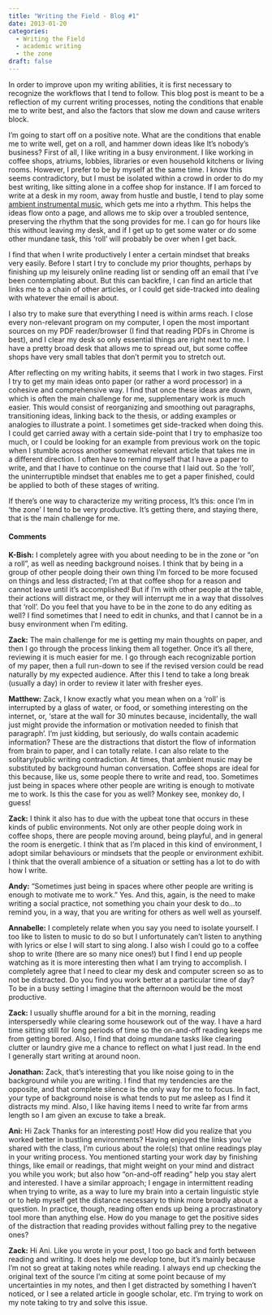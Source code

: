 ```yaml
---
title: "Writing the Field - Blog #1"
date: 2013-01-20
categories:
  - Writing the Field
  - academic writing
  - the zone
draft: false
---
```


In order to improve upon my writing abilities, it is first necessary to recognize the workflows that I tend to follow.
This blog post is meant to be a reflection of my current writing processes, noting the conditions that enable me to write best, and also the factors that slow me down and cause writers block.

I'm going to start off on a positive note.
What are the conditions that enable me to write well, get on a roll, and hammer down ideas like It's nobody's business? First of all, I like writing in a busy environment.
I like working in coffee shops, atriums, lobbies, libraries or even household kitchens or living rooms.
However, I prefer to be by myself at the same time.
I know this seems contradictory, but I must be isolated within a crowd in order to do my best writing, like sitting alone in a coffee shop for instance.
If I am forced to write at a desk in my room, away from hustle and bustle, I tend to play some [ambient instrumental music](http://8tracks.com/lemonlimepie/quiet-nights-space-flights), which gets me into a rhythm.
This helps the ideas flow onto a page, and allows me to skip over a troubled sentence, preserving the rhythm that the song provides for me.
I can go for hours like this without leaving my desk, and if I get up to get some water or do some other mundane task, this 'roll' will probably be over when I get back.

I find that when I write productively I enter a certain mindset that breaks very easily.
Before I start I try to conclude my prior thoughts, perhaps by finishing up my leisurely online reading list or sending off an email that I've been contemplating about.
But this can backfire, I can find an article that links me to a chain of other articles, or I could get side-tracked into dealing with whatever the email is about.

I also try to make sure that everything I need is within arms reach.
I close every non-relevant program on my computer, I open the most important sources on my PDF reader/browser (I find that reading PDFs in Chrome is best), and I clear my desk so only essential things are right next to me.
I have a pretty broad desk that allows me to spread out, but some coffee shops have very small tables that don't permit you to stretch out.

After reflecting on my writing habits, it seems that I work in two stages.
First I try to get my main ideas onto paper (or rather a word processor) in a cohesive and comprehensive way.
I find that once these ideas are down, which is often the main challenge for me, supplementary work is much easier.
This would consist of reorganizing and smoothing out paragraphs, transitioning ideas, linking back to the thesis, or adding examples or analogies to illustrate a point.
I sometimes get side-tracked when doing this.
I could get carried away with a certain side-point that I try to emphasize too much, or I could be looking for an example from previous work on the topic when I stumble across another somewhat relevant article that takes me in a different direction.
I often have to remind myself that I have a paper to write, and that I have to continue on the course that I laid out.
So the 'roll', the uninterruptible mindset that enables me to get a paper finished, could be applied to both of these stages of writing.

If there's one way to characterize my writing process, It's this: once I'm in 'the zone' I tend to be very productive.
It's getting there, and staying there, that is the main challenge for me.

#### Comments
**K-Bish:**
I completely agree with you about needing to be in the zone or "on a roll", as well as needing background noises.
I think that by being in a group of other people doing their own thing I'm forced to be more focused on things and less distracted; I'm at that coffee shop for a reason and cannot leave until it's accomplished!
But if I'm with other people at the table, their actions will distract me, or they will interrupt me in a way that dissolves that 'roll'.
Do you feel that you have to be in the zone to do any editing as well? I find sometimes that I need to edit in chunks, and that I cannot be in a busy environment when I'm editing.

**Zack:**
The main challenge for me is getting my main thoughts on paper, and then I go through the process linking them all together.
Once it's all there, reviewing it is much easier for me. I go through each recognizable portion of my paper, then a full run-down to see if the revised version could be read naturally by my expected audience.
After this I tend to take a long break (usually a day) in order to review it later with fresher eyes.

**Matthew:**
Zack, I know exactly what you mean when on a 'roll' is interrupted by a glass of water, or food, or something interesting on the internet, or, 'stare at the wall for 30 minutes because, incidentally, the wall just might provide the information or motivation needed to finish that paragraph'.
I'm just kidding, but seriously, do walls contain academic information?
These are the distractions that distort the flow of information from brain to paper, and I can totally relate.
I can also relate to the solitary/public writing contradiction.
At times, that ambient music may be substituted by background human conversation. Coffee shops are ideal for this because, like us, some people there to write and read, too.
Sometimes just being in spaces where other people are writing is enough to motivate me to work. Is this the case for you as well? Monkey see, monkey do, I guess!

**Zack:**
I think it also has to due with the upbeat tone that occurs in these kinds of public environments.
Not only are other people doing work in coffee shops, there are people moving around, being playful, and in general the room is energetic.
I think that as I'm placed in this kind of environment, I adopt similar behaviours or mindsets that the people or environment exhibit.
I think that the overall ambience of a situation or setting has a lot to do with how I write.

**Andy:**
"Sometimes just being in spaces where other people are writing is enough to motivate me to work."
Yes.
And this, again, is the need to make writing a social practice, not something you chain your desk to do...to remind you, in a way, that you are writing for others as well well as yourself.

**Annabelle:**
I completely relate when you say you need to isolate yourself.
I too like to listen to music to do so but I unfortunately can't listen to anything with lyrics or else I will start to sing along.
I also wish I could go to a coffee shop to write (there are so many nice ones!) but I find I end up people watching as it is more interesting then what I am trying to accomplish.
I completely agree that I need to clear my desk and computer screen so as to not be distracted.
Do you find you work better at a particular time of day?
To be in a busy setting I imagine that the afternoon would be the most productive.

**Zack:**
I usually shuffle around for a bit in the morning, reading interspersedly while clearing some housework out of the way.
I have a hard time sitting still for long periods of time so the on-and-off reading keeps me from getting bored.
Also, I find that doing mundane tasks like clearing clutter or laundry give me a chance to reflect on what I just read.
In the end I generally start writing at around noon.

**Jonathan:**
Zack, that's interesting that you like noise going to in the background while you are writing.
I find that my tendencies are the opposite, and that complete silence is the only way for me to focus.
In fact, your type of background noise is what tends to put me asleep as I find it distracts my mind.
Also, I like having items I need to write far from arms length so I am given an excuse to take a break.

**Ani:**
Hi Zack
Thanks for an interesting post!
How did you realize that you worked better in bustling environments?
Having enjoyed the links you've shared with the class, I'm curious about the role(s) that online readings play in your writing process.
You mentioned starting your work day by finishing things, like email or readings, that might weight on your mind and distract you while you work; but also how "on-and-off reading" help you stay alert and interested.
I have a similar approach; I engage in intermittent reading when trying to write, as a way to lure my brain into a certain linguistic style or to help myself get the distance necessary to think more broadly about a question.
In practice, though, reading often ends up being a procrastinatory tool more than anything else.
How do you manage to get the positive sides of the distraction that reading provides without falling prey to the negative ones?

**Zack:**
Hi Ani.
Like you wrote in your post, I too go back and forth between reading and writing.
It does help me develop tone, but it's mainly because I'm not so great at taking notes while reading.
I always end up checking the original text of the source I'm citing at some point because of my uncertainties in my notes, and then I get distracted by something I haven't noticed, or I see a related article in google scholar, etc.
I'm trying to work on my note taking to try and solve this issue.

